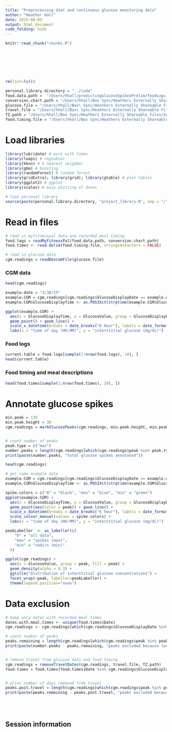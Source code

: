 ```yaml
---
title: "Preprocessing diet and continuous glucose monitoring data"
author: "Heather Hall"
date: 2015-08-05
output: html_document
code_folding: hide
---
```


<!-- The file analysis/chunks.R contains chunks that define default settings
shared across the workflowr files. -->
```r
knitr::read_chunk("chunks.R")
```

<!-- Update knitr chunk options -->
```r
```

<!-- Insert the date the file was last updated -->
```r
```

<!-- Insert the code version (Git commit SHA1) if Git repository exists and R
 package git2r is installed -->
```r
```

<!-- Add your analysis here -->

</br></br>



```r

rm(list=ls())

personal.library.directory = "../code"
food.data.path =  "/Users/hhall/predictingGlucoseSpikesPrelim/foodLogs.csv"
conversion.chart.path = "/Users/hhall/Box Sync/Heathers Externally Shareable Files/Snyder/Food Logs/graphs/food_chart.txt"
glucose.file = "/Users/hhall/Box\ Sync/Heathers Externally Shareable Files/Snyder/Glucose/001_data/glucose_data_R.txt"
travel.file = "/Users/hhall/Box\ Sync/Heathers Externally Shareable Files/Snyder/Calendar/flight_times_July.txt"
TZ.path = "/Users/hhall/Box Sync/Heathers Externally Shareable Files/Snyder/Calendar/timezone_codes.txt"
food.timing.file = "/Users/hhall/Box Sync/Heathers Externally Shareable Files/Snyder/Calendar/food_timing.txt"


```

# Load libraries
<!-- load libraries -->
```r

library(lubridate) # work with times
library(leaps) # regsubset
library(kknn) # k nearest neighbor
library(gbm) # boosting
library(randomForest) # random forest
library(gridExtra); library(grid); library(gtable) # plot tables
library(ggplot2) # ggplot
library(scales) # easy plotting of dates

# load personal library
source(paste(personal.library.directory, "project_library.R", sep = "/"))

```

# Read in files
```r

# read in myfitnesspal data and recorded meal timing
food.logs = readMyFitnessPal(food.data.path, conversion.chart.path)
food.times <- read.delim(food.timing.file, stringsAsFactors = FALSE)

# read in glucose data
cgm.readings = readDexcomFile(glucose.file)

```


### CGM data
```r

head(cgm.readings)

example.date = "3/30/15"
example.CGM = cgm.readings[cgm.readings$GlucoseDisplayDate == example.date, ]
example.CGM$GlucoseDisplayTime <- as.POSIXct(strptime(example.CGM$GlucoseDisplayTime, format="%H:%M"))

ggplot(example.CGM) + 
  aes(x = GlucoseDisplayTime, y = GlucoseValue, group = GlucoseDisplayDate) + 
  geom_point() + geom_line() + 
  scale_x_datetime(breaks = date_breaks("6 hour"), labels = date_format("%H:%M")) + 
  labs(x = "time of day (HH:MM)", y = "interstitial glucose (mg/dL)")

```


### Food logs
```r

current.table = food.logs[sample(1:nrow(food.logs), 10), ]
head(current.table)

```

### Food timing and meal descriptions
```r

head(food.times[sample(1:nrow(food.times), 10), ])

```

# Annotate glucose spikes
```r
min.peak = 120
min.peak.height = 30
cgm.readings = markGlucosePeaks(cgm.readings, min.peak.height, min.peak)


# count number of peaks
peak.type = c("max")
number.peaks = length(cgm.readings[which(cgm.readings$peak %in% peak.type),]$peak)
print(paste(number.peaks, "total glucose spikes annotated"))

```


```r

head(cgm.readings)

# get same example date
example.CGM = cgm.readings[cgm.readings$GlucoseDisplayDate == example.date, ]
example.CGM$GlucoseDisplayTime <- as.POSIXct(strptime(example.CGM$GlucoseDisplayTime, format="%H:%M"))

spike.colors = c("0" = "black", "max" = "blue", "min" = "green")
ggplot(example.CGM) + 
  aes(x = GlucoseDisplayTime, y = GlucoseValue, group = GlucoseDisplayDate) + 
  geom_point(aes(color = peak)) + geom_line() + 
  scale_x_datetime(breaks = date_breaks("6 hour"), labels = date_format("%H:%M")) + 
  scale_colour_manual(values = spike.colors) + 
  labs(x = "time of day (HH:MM)", y = "interstitial glucose (mg/dL)")

peakLabeller  <- as_labeller(c(
    "0" = "all data",
    "max" = "spikes (max)",
    "min" = "nadirs (min)"
  ))

ggplot(cgm.readings) + 
  aes(x = GlucoseValue, group = peak, fill = peak) + 
  geom_density(alpha = 0.3) + 
  ggtitle("Distribution of interstitial glucose concentrations") + 
  facet_wrap(~peak, labeller=peakLabeller) + 
  theme(legend.position="none")


```


# Data exclusion
```r

# keep only dates with recorded meal times
dates.with.meal.times <- unique(food.times$Date)
cgm.readings <- cgm.readings[which(cgm.readings$GlucoseDisplayDate %in% dates.with.meal.times),] 

# count number of peaks
peaks.remaining = length(cgm.readings[which(cgm.readings$peak %in% peak.type),]$peak)
print(paste(number.peaks - peaks.remaining, "peaks excluded because lacked any meal data"))


# remove travel from glucose data and food timing
cgm.readings = removeTravelDates(cgm.readings, travel.file, TZ.path)
food.times = food.times[food.times$Date %in% cgm.readings$GlucoseDisplayDate, ] 


# print number of days removed from travel
peaks.post.travel = length(cgm.readings[which(cgm.readings$peak %in% peak.type),]$peak)
print(paste(peaks.remaining - peaks.post.travel, "peaks excluded because occured during travel"))


```




</br></br> 

## Session information

<!-- Insert the session information into the document -->
```r
```
